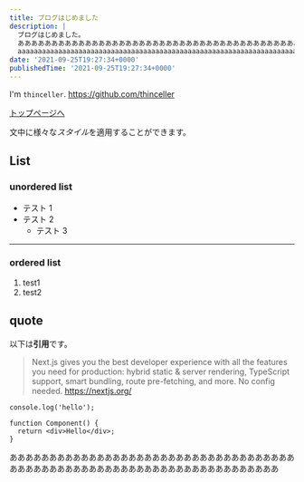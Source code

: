 ```yaml
---
title: ブログはじめました
description: |
  ブログはじめました。
  ああああああああああああああああああああああああああああああああああああああああああああああああああああああああああああああああああああああああああ
  aaaaaaaaaaaaaaaaaaaaaaaaaaaaaaaaaaaaaaaaaaaaaaaaaaaaaaaaaaaaaaaaaaaaaaaaaaaaaaaaaaaaaaaaaaaaaaaaaaaaaaaaaaaaaaaaaaaaaaaaaaaaaaaaaaa
date: '2021-09-25T19:27:34+0000'
publishedTime: '2021-09-25T19:27:34+0000'
---
```


I'm `thinceller`.
https://github.com/thinceller

[トップページへ](/)

文中に様々な*スタイル*を適用することができます。

## List

### unordered list

- テスト 1
- テスト 2
  - テスト 3

---

### ordered list

1. test1
2. test2

## quote

以下は**引用**です。

> Next.js gives you the best developer experience with all the features you need for production: hybrid static & server rendering, TypeScript support, smart bundling, route pre-fetching, and more. No config needed.
> https://nextjs.org/

```tsx:hello.tsx
console.log('hello');

function Component() {
  return <div>Hello</div>;
}
```

ああああああああああああああああああああああああああああああああああああああああああああああああああああああああああああああああああああああ
